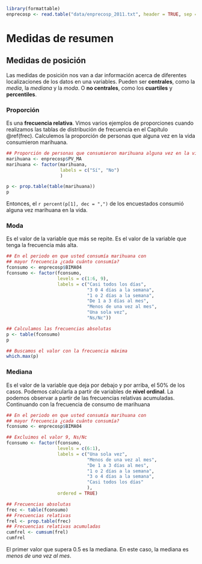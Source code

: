 ```r
library(formattable)
enprecosp <- read.table("data/enprecosp_2011.txt", header = TRUE, sep = "|")
```

# Medidas de resumen

## Medidas de posición

Las medidas de posición nos van a dar información acerca de diferentes localizaciones de los datos en una variables. Pueden ser **centrales**, como la *media*, la *mediana* y la *moda*. O **no centrales**, como los **cuartiles** y **percentiles**.

### Proporción
Es una **frecuencia relativa**. Vimos varios ejemplos de proporciones cuando realizamos las tablas de distribución de frecuencia en el Capítulo \@ref(frec). Calculemos la proporción de personas que alguna vez en la vida consumieron marihuana.

```r
## Proporción de personas que consumieron marihuana alguna vez en la vida (PV_MA)
marihuana <- enprecosp$PV_MA
marihuana <- factor(marihuana,
                    labels = c("Sí", "No")
                    )

p <- prop.table(table(marihuana))
p
```

Entonces, el `r percent(p[1], dec = ",")` de los encuestados consumió alguna vez marihuana en la vida.

### Moda
Es el valor de la variable que más se repite. Es el valor de la variable que tenga la frecuencia más alta.

```r
## En el periodo en que usted consumía marihuana con
## mayor frecuencia ¿cada cuánto consumía?
fconsumo <- enprecosp$BIMA04
fconsumo <- factor(fconsumo,
                   levels = c(1:6, 9),
                   labels = c("Casi todos los días",
                              "3 0 4 días a la semana",
                              "1 o 2 días a la semana",
                              "De 1 a 3 días al mes",
                              "Menos de una vez al mes",
                              "Una sola vez",
                              "Ns/Nc"))

## Calculamos las frecuencias absolutas
p <- table(fconsumo)
p

## Buscamos el valor con la frecuencia máxima
which.max(p)
```

### Mediana
Es el valor de la variable que deja por debajo y por arriba, el 50% de los casos. Podemos calcularla a partir de variables de **nivel ordinal**. La podemos observar a partir de las frecuencias relativas acumuladas. Continuando con la frecuencia de consumo de marihuana

```r
## En el periodo en que usted consumía marihuana con
## mayor frecuencia ¿cada cuánto consumía?
fconsumo <- enprecosp$BIMA04

## Excluimos el valor 9, Ns/Nc
fconsumo <- factor(fconsumo,
                   levels = c(6:1),
                   labels = c("Una sola vez",
                              "Menos de una vez al mes",
                              "De 1 a 3 días al mes",
                              "1 o 2 días a la semana",
                              "3 o 4 días a la semana",
                              "Casi todos los días"
                              ),
                   ordered = TRUE)

## Frecuencias absolutas
frec <- table(fconsumo)
## Frecuencias relativas
frel <- prop.table(frec)
## Frecuencias relativas acumuladas
cumfrel <- cumsum(frel)
cumfrel
```

El primer valor que supera 0.5 es la mediana. En este caso, la mediana es *menos de una vez al mes*.




